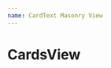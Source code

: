 ```yaml
---
name: CardText Masonry View
---
```



# CardsView

<Props of={CardsTextView} />


<Playground>
    <MuiThemeProvider theme={createMuiTheme({
        palette: {
            primary: {
            main: '#1e88e5'
            },
            secondary: {
            main: '#d81b60'
            },
            type: 'dark'
        }})}>
        <CssBaseline />
        <CardsTextView
            cardList={exampleCardList()}
            cardData={exampleCardState()}
            category={'type'}
        />
    </MuiThemeProvider>
</Playground>
